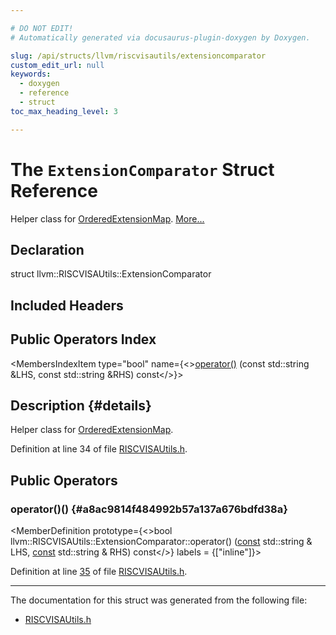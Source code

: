 ```yaml
---

# DO NOT EDIT!
# Automatically generated via docusaurus-plugin-doxygen by Doxygen.

slug: /api/structs/llvm/riscvisautils/extensioncomparator
custom_edit_url: null
keywords:
  - doxygen
  - reference
  - struct
toc_max_heading_level: 3

---
```





# The `ExtensionComparator` Struct Reference

<DoxygenPage pluginConfig={pluginConfig}>

Helper class for <a href="/docs/api/namespaces/llvm/riscvisautils/#a8557faa65915a2ad7c9f4576d736f50b">OrderedExtensionMap</a>. <a href="#details">More...</a>

## Declaration

<CodeBlock>struct llvm::RISCVISAUtils::ExtensionComparator</CodeBlock>

## Included Headers

<IncludesList>
<IncludesListItem
  filePath="llvm/Support/RISCVISAUtils.h"
  permalink="/docs/api/files/include/include/llvm/include/llvm/support/riscvisautils-h"
  isLocal="true" />
</IncludesList>

## Public Operators Index

<MembersIndex>

<MembersIndexItem
  type="bool"
  name={<><a href="#a8ac9814f484992b57a137a676bdfd38a">operator()</a> (const std::string &amp;LHS, const std::string &amp;RHS) const</>}>
</MembersIndexItem>

</MembersIndex>

## Description {#details}

Helper class for <a href="/docs/api/namespaces/llvm/riscvisautils/#a8557faa65915a2ad7c9f4576d736f50b">OrderedExtensionMap</a>.

Definition at line 34 of file <a href="/docs/api/files/include/include/llvm/include/llvm/support/riscvisautils-h">RISCVISAUtils.h</a>.

<SectionDefinition>

## Public Operators

### operator()() {#a8ac9814f484992b57a137a676bdfd38a}

<MemberDefinition
  prototype={<>bool llvm::RISCVISAUtils::ExtensionComparator::operator() (<a href="/docs/api/files/lib/lib/target/lib/target/aarch64/aarch64promoteconstant-cpp/#a90f8350fecae261c25be85d38b451bff">const</a> std::string &amp; LHS, <a href="/docs/api/files/lib/lib/target/lib/target/aarch64/aarch64promoteconstant-cpp/#a90f8350fecae261c25be85d38b451bff">const</a> std::string &amp; RHS) const</>}
  labels = {["inline"]}>

Definition at line <a href="/docs/api/files/include/include/llvm/include/llvm/support/riscvisautils-h/#l00035">35</a> of file <a href="/docs/api/files/include/include/llvm/include/llvm/support/riscvisautils-h">RISCVISAUtils.h</a>.
</MemberDefinition>

</SectionDefinition>

<hr/>

The documentation for this struct was generated from the following file:

<ul>
<li><a href="/docs/api/files/include/include/llvm/include/llvm/support/riscvisautils-h">RISCVISAUtils.h</a></li>
</ul>

</DoxygenPage>
